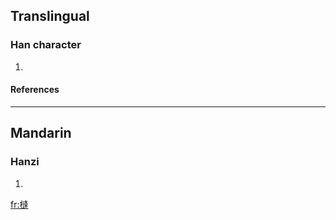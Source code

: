==Translingual==
===Han character===
{{Han char|rn=75|rad=木|as=11|sn=15|four=|canj=木卜竹十 (DYHJ)}}
# {{defn|Han|sort=木11}}
====References====
{{Han ref|kx=0547.160|dkj=15373|dj=0935.130|hdz=21283.040|uh=69F0|ud=27120}}

----
==Mandarin==
===Hanzi===
{{cmn-hanzi|pin=[[bèng]] ([[beng4]])|wg=peng<sup>4</sup>}}
# {{defn|Mandarin}}

[[fr:槰]]